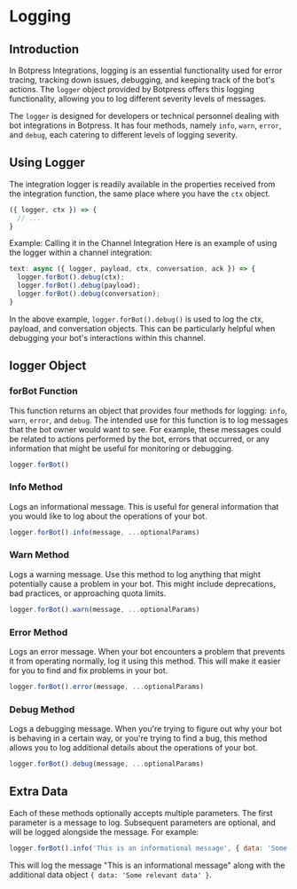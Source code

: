 # Logging

## Introduction

In Botpress Integrations, logging is an essential functionality used for error tracing, tracking down issues, debugging, and keeping track of the bot's actions. The `logger` object provided by Botpress offers this logging functionality, allowing you to log different severity levels of messages.

The `logger` is designed for developers or technical personnel dealing with bot integrations in Botpress. It has four methods, namely `info`, `warn`, `error`, and `debug`, each catering to different levels of logging severity.

## Using Logger

The integration logger is readily available in the properties received from the integration function, the same place where you have the `ctx` object.

```javascript
({ logger, ctx }) => {
  // ...
}
```

Example: Calling it in the Channel Integration
Here is an example of using the logger within a channel integration:

```javascript
text: async ({ logger, payload, ctx, conversation, ack }) => {
  logger.forBot().debug(ctx);
  logger.forBot().debug(payload);
  logger.forBot().debug(conversation);
}
```

In the above example, `logger.forBot().debug()` is used to log the ctx, payload, and conversation objects. This can be particularly helpful when debugging your bot's interactions within this channel.

## logger Object

### forBot Function

This function returns an object that provides four methods for logging: `info`, `warn`, `error`, and `debug`. The intended use for this function is to log messages that the bot owner would want to see. For example, these messages could be related to actions performed by the bot, errors that occurred, or any information that might be useful for monitoring or debugging.

```javascript
logger.forBot()
```

### Info Method
Logs an informational message. This is useful for general information that you would like to log about the operations of your bot.

```javascript
logger.forBot().info(message, ...optionalParams)
```

### Warn Method
Logs a warning message. Use this method to log anything that might potentially cause a problem in your bot. This might include deprecations, bad practices, or approaching quota limits.

```javascript
logger.forBot().warn(message, ...optionalParams)
```

### Error Method
Logs an error message. When your bot encounters a problem that prevents it from operating normally, log it using this method. This will make it easier for you to find and fix problems in your bot.

```javascript
logger.forBot().error(message, ...optionalParams)
```

### Debug Method
Logs a debugging message. When you're trying to figure out why your bot is behaving in a certain way, or you're trying to find a bug, this method allows you to log additional details about the operations of your bot.

```javascript
logger.forBot().debug(message, ...optionalParams)
```

## Extra Data
Each of these methods optionally accepts multiple parameters. The first parameter is a message to log. Subsequent parameters are optional, and will be logged alongside the message. For example:

```javascript
logger.forBot().info('This is an informational message', { data: 'Some relevant data' })
```

This will log the message "This is an informational message" along with the additional data object `{ data: 'Some relevant data' }`.
